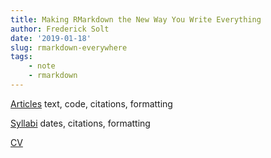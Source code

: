 ```yaml
---
title: Making RMarkdown the New Way You Write Everything
author: Frederick Solt
date: '2019-01-18'
slug: rmarkdown-everywhere
tags:
    - note
    - rmarkdown
---
```


[Articles](http://svmiller.com/blog/2016/02/svm-r-markdown-manuscript/)
text, code, citations, formatting

[Syllabi](http://svmiller.com/blog/2016/07/r-markdown-syllabus/)
dates, citations, formatting

[CV](http://svmiller.com/blog/2016/03/svm-r-markdown-cv/)

